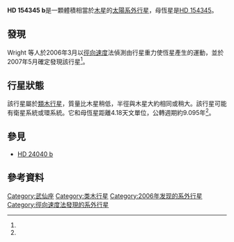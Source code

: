 {{Planetbox begin
| name=HD 154345 b
}}
{{Planetbox image
| image = HD154345B.jpg
| caption =  藝術家筆下 HD 154345 b 和它假想的岩石衛星。
}}
{{Planetbox star 
| star = [[HD_154345|HD 154345]]
| constell = [[武仙座|武仙座]]
| RA = {{RA|17|02|36.40}}
| DEC = {{DEC|+47|04|54.77}}
| app_mag = 6.74
| dist_ly = 58.91 ± 0.59
| dist_pc = 18.06 ± 0.18
| class = G8V
| mass = 0.88
}} 
{{Planetbox orbit
| semimajor=4.18
| semimajor_gm=625
| semimajor_mas=89.9
| periastron=4.03
| periastron_gm=603
| apastron=4.33
| apastron_gm=647
| eccentricity=0.036 ± 0.046
| period=3322 ± 93
| period_year=9.095
| speed=13.7
| arg_peri=113 
| t_peri=2,453,230 ± 330
| semi-amp=14.28 ± 0.75
}}
{{Planetbox character
| minimum_mass=0.963
}}
{{Planetbox discovery
| discovery_date=2006年3月12日發現<br />2007年5月27日確認
| discovery_method=[[徑向速度|徑向速度]]
| discovery_site={{USA}}
| discoverers=Wright 等人
| discovery_status=已發表論文
}}
{{Planetbox reference
| star=HD+154345
| planet=b
}}
{{Planetbox end}}

'''HD 154345 b'''是一顆體積相當於[[木星|木星]]的[[太陽系外行星|太陽系外行星]]，母恆星是[[HD_154345|HD 154345]]。

==發現==
Wright 等人於2006年3月以[[徑向速度|徑向速度]]法偵測由行星重力使恆星產生的運動，並於2007年5月確定發現該行星<ref name="Wright2007"/>。

==行星狀態==
該行星屬於[[類木行星|類木行星]]，質量比木星稍低，半徑與木星大約相同或稍大。該行星可能有衛星系統或環系統。它和母恆星距離4.18天文單位，公轉週期約9.095年<ref name="Wright2008"/>。

==參見==
* [[HD_24040_b|HD 24040 b]]

==參考資料==
{{Reflist|colwidth=30em|refs=

<ref name="Wright2007">{{cite journal | title=Four New Exoplanets and Hints of Additional Substellar Companions to Exoplanet Host Stars | url=http://www.iop.org/EJ/article/0004-637X/657/1/533/65907.html | last1=Wright | first1=J. T. | last2=Marcy | first2=G. W. | last3=Fischer | first3=D. A | last4=Butler | first4=R. P. | last5=Vogt | first5=S. S. | last6=Tinney | first6=C. G. | last7=Jones | first7=H. R. A. | last8=Carter | first8=B. D. | last9=Johnson | first9=J. A. | display-authors=1 | journal=The Astrophysical Journal | year=2007 | volume=657 | issue=1 | pages=533–545 | arxiv=astro-ph/0611658 | bibcode=2007ApJ...657..533W | doi=10.1086/510553 | access-date=2012-07-17 | archive-date=2012-02-16 | archive-url=https://www.webcitation.org/65VLNI991?url=http://iopscience.iop.org/0004-637X/657/1/533/fulltext/ | dead-url=no }}</ref>

<ref name="Wright2008"> {{cite journal | title=The Jupiter Twin HD 154345b | url=http://iopscience.iop.org/1538-4357/683/1/L63/fulltext/ | last1=Wright | first1=J. T. | last2=Marcy | first2=G. W. | last3=Butler | first3=R. P. | last4=Vogt | first4=S. S. | last5=Henry | first5=G. W. | last6=Isaacson | first6=H. | last7=Howard | first7=A. W. | display-authors=1 | journal=The Astrophysical Journal Letters | year=2008 | volume=683 | issue=1 | pages=L63–L66 | arxiv=0802.1731 | bibcode=2008ApJ...683L..63W | doi=10.1086/587461 }}</ref>

}}

{{Sky|17|02|36.40|+|47|04|54.77|58.91}}

[[Category:武仙座|Category:武仙座]]
[[Category:类木行星|Category:类木行星]]
[[Category:2006年发现的系外行星|Category:2006年发现的系外行星]]
[[Category:徑向速度法發現的系外行星|Category:徑向速度法發現的系外行星]]